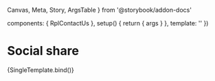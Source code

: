   Canvas,
  Meta,
  Story,
  ArgsTable
} from '@storybook/addon-docs'

  components: { RplContactUs },
  setup() {
    return { args }
  },
  template: '<RplContactUs v-bind="args" />'
})

<Meta title='Core/Containers/Contact us' component={RplContactUs} />

# Social share

<ArgsTable of={RplContactUs} />

<Canvas>
  <Story
    name='Contact us'
    play={a11yStoryCheck}
    args={{
      address: {
        name: 'First Name Last Name',
        department: 'Department Name',
        street: 'Address Line, Suburb, 3019'
      },
      items: [
        {
          text: '99 Street St, Suburb VIC 3000',
          url: 'googlemaps',
          icon: 'icon-pin'
        },
        {
          text: '03 9999 9999',
          url: 'tel:0399999999',
          icon: 'icon-phone'
        },
        {
          text: '0400 000 000',
          url: 'tel:0400000000',
          icon: 'icon-phone'
        },
        {
          text: 'email@vic.gov.au',
          url: 'mailto:email',
          icon: 'icon-mail'
        },
        {
          text: '@facebookhandle',
          url: 'https:/f',
          icon: 'icon-facebook'
        },
        {
          text: '@twitterhandle',
          url: 'https:/t',
          icon: 'icon-twitter'
        },
        {
          text: '@linkedinhandle',
          url: 'https://l',
          icon: 'icon-linkedin'
        },
        {
          text: '@instagramhandle',
          url: 'https://i',
          icon: 'icon-instagram'
        },
        {
          text: '',
          url: '',
          icon: 'icon-browser'
        }
      ]
    }}
  >
    {SingleTemplate.bind()}
  </Story>
</Canvas>
